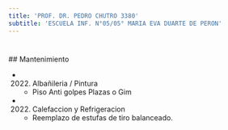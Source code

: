 ```yaml
---
title: 'PROF. DR. PEDRO CHUTRO 3380'
subtitle: 'ESCUELA INF. N°05/05° MARIA EVA DUARTE DE PERON'
---
```


#


 ## Mantenimiento

*  (2022) Albañileria / Pintura 
    + Piso  Anti golpes Plazas o Gim

*  (2022) Calefaccion y Refrigeracion 
    + Reemplazo de estufas de tiro balanceado.



